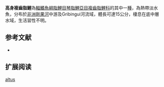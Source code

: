 {{Speciesbox 
| genus = Distichodus
| species = altus
| status = LC
| status_system = IUCN3.1
| authority =  [[Boulenger|Boulenger]], 1899
| synonyms = 
}}
'''高身複齒脂鯉'''為[[輻鰭魚綱|輻鰭魚綱]][[脂鯉目|脂鯉目]][[琴脂鯉亞目|琴脂鯉亞目]][[複齒脂鯉科|複齒脂鯉科]]的其中一[[種|種]]，為熱帶淡水魚，分布於[[非洲|非洲]][[剛果河|剛果河]]中游及Gribingui河流域，體長可達15公分，棲息在底中層水域，生活習性不明。

==参考文献==
{{refbegin}}
*{{FishBase_species|genus=Distichodus|species=altus|year=2014|month=1}}
{{refend}}

== 扩展阅读 ==
{{refbegin}}
{{wikispecies-inline|Distichodus altus|高身複齒脂鯉}}
{{refend}}

{{Taxonbar|from=Q5489458}}

[[Category:複齒脂鯉屬|altus]]


{{魚類小作品}}